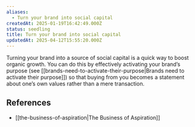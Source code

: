 ```yaml
---
aliases:
  - Turn your brand into social capital
createdAt: 2025-01-19T16:42:49.000Z
status: seedling
title: Turn your brand into social capital
updatedAt: 2025-04-12T15:55:20.000Z
---
```

Turning your brand into a source of social capital is a quick way to boost organic growth. You can do this by effectively activating your brand’s purpose (see [[brands-need-to-activate-their-purpose|Brands need to activate their purpose]]) so that buying from you becomes a statement about one’s own values rather than a mere transaction.

## References

- [[the-business-of-aspiration|The Business of Aspiration]]

